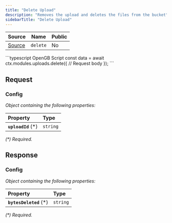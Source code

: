 ```yaml
---
title: "Delete Upload"
description: "Removes the upload and deletes the files from the bucket"
sidebarTitle: "Delete Upload"
---
```


| Source                                                                                                      | Name       | Public     |
| ----------------------------------------------------------------------------------------------------------- | ---------- | ---------- |
| [Source](https://github.com/rivet-gg/opengb-modules/tree/main/modules/uploads/scripts/delete.ts) | `delete` | No |

<RequestExample>
```typescript OpenGB Script
const data = await ctx.modules.uploads.delete({
  // Request body
});
```

</RequestExample>

## Request



### Config

_Object containing the following properties:_

| Property            | Type     |
| :------------------ | :------- |
| **`uploadId`** (\*) | `string` |

_(\*) Required._


## Response



### Config

_Object containing the following properties:_

| Property                | Type     |
| :---------------------- | :------- |
| **`bytesDeleted`** (\*) | `string` |

_(\*) Required._

